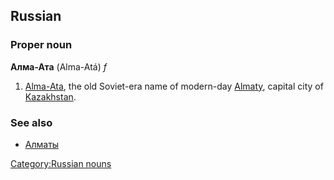 ==Russian==
[[Category:Russian nouns]]
===Proper noun===
'''Алма-Ата''' (Alma-Atá) ''f''

#[[Alma-Ata]], the old Soviet-era name of modern-day [[Almaty]], capital city of [[Kazakhstan]].

===See also===
*[[Алматы]]